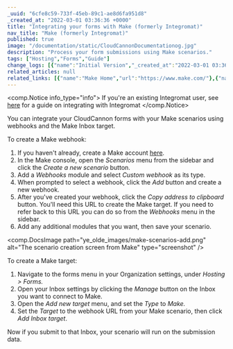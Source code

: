 ```yaml
---
_uuid: "6cfe8c59-733f-45eb-89c1-ae8d6fa951d8"
_created_at: "2022-03-01 03:36:36 +0000"
title: "Integrating your forms with Make (formerly Integromat)"
nav_title: "Make (formerly Integromat)"
published: true
image: "/documentation/static/CloudCannonDocumentationog.jpg"
description: "Process your form submissions using Make scenarios."
tags: ["Hosting","Forms","Guide"]
change_logs: [{"name":"Initial Version","_created_at":"2022-03-01 03:36:36 +0000"}]
related_articles: null
related_links: [{"name":"Make Home","url":"https://www.make.com/"},{"name":"Make Documentation","url":"https://www.make.com/help/home"}]
---
```


<comp.Notice info_type="info">
  If you're an existing Integromat user, see [here](/documentation/articles/integrating-your-forms-with-integromat/) for a guide on integrating with Integromat
</comp.Notice>

You can integrate your CloudCannon forms with your Make scenarios using webhooks and the Make Inbox target.

To create a Make webhook:

1. If you haven't already, create a Make account [here](https://www.make.com/en/register).
2. In the Make console, open the *Scenarios* menu from the sidebar and click the *Create a new scenario* button.
3. Add a *Webhooks* module and select *Custom webhook* as its type.
4. When prompted to select a webhook, click the *Add* button and create a new webhook.
5. After you've created your webhook, click the *Copy address to clipboard* button. You'll need this URL to create the Make target. If you need to refer back to this URL you can do so from the *Webhooks* menu in the sidebar.
6. Add any additional modules that you want, then save your scenario.

<comp.DocsImage path="ye_olde_images/make-scenarios-add.png" alt="The scenario creation screen from Make" type="screenshot" />

To create a Make target:

1. Navigate to the forms menu in your Organization settings, under *Hosting &gt; Forms.*
2. Open your Inbox settings by clicking the *Manage* button on the Inbox you want to connect to Make.
3. Open the *Add new target* menu, and set the *Type* to *Make.*
4. Set the *Target* to the webhook URL from your Make scenario, then click *Add Inbox target*.

Now if you submit to that Inbox, your scenario will run on the submission data.
